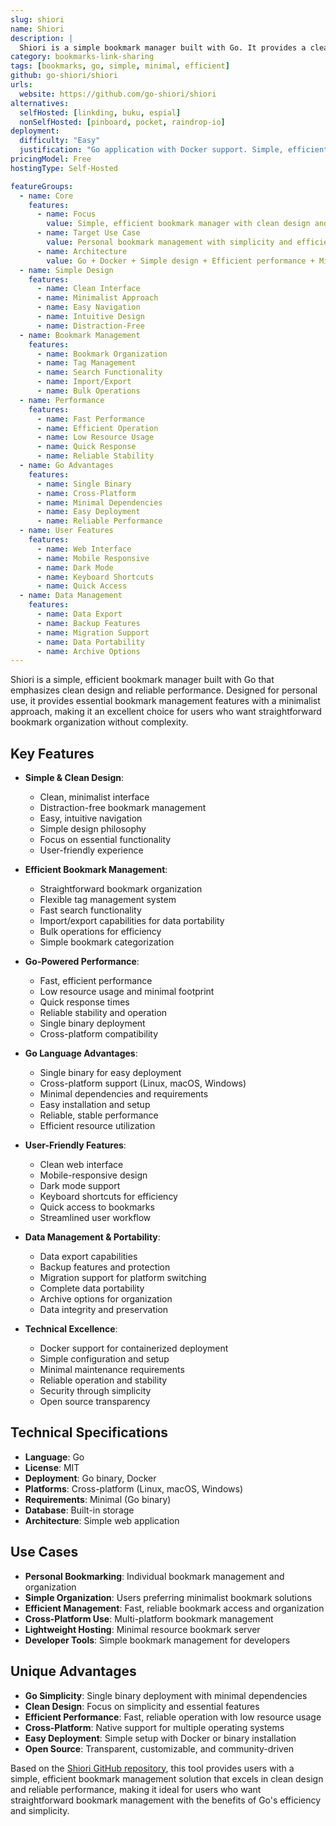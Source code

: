 ```yaml
---
slug: shiori
name: Shiori
description: |
  Shiori is a simple bookmark manager built with Go. It provides a clean, efficient bookmark management solution with Docker support, featuring a minimalist design and reliable performance for personal bookmark organization and management.
category: bookmarks-link-sharing
tags: [bookmarks, go, simple, minimal, efficient]
github: go-shiori/shiori
urls:
  website: https://github.com/go-shiori/shiori
alternatives:
  selfHosted: [linkding, buku, espial]
  nonSelfHosted: [pinboard, pocket, raindrop-io]
deployment:
  difficulty: "Easy"
  justification: "Go application with Docker support. Simple, efficient bookmark manager with minimal dependencies and straightforward deployment."
pricingModel: Free
hostingType: Self-Hosted

featureGroups:
  - name: Core
    features:
      - name: Focus
        value: Simple, efficient bookmark manager with clean design and reliable performance
      - name: Target Use Case
        value: Personal bookmark management with simplicity and efficiency focus
      - name: Architecture
        value: Go + Docker + Simple design + Efficient performance + Minimal dependencies
  - name: Simple Design
    features:
      - name: Clean Interface
      - name: Minimalist Approach
      - name: Easy Navigation
      - name: Intuitive Design
      - name: Distraction-Free
  - name: Bookmark Management
    features:
      - name: Bookmark Organization
      - name: Tag Management
      - name: Search Functionality
      - name: Import/Export
      - name: Bulk Operations
  - name: Performance
    features:
      - name: Fast Performance
      - name: Efficient Operation
      - name: Low Resource Usage
      - name: Quick Response
      - name: Reliable Stability
  - name: Go Advantages
    features:
      - name: Single Binary
      - name: Cross-Platform
      - name: Minimal Dependencies
      - name: Easy Deployment
      - name: Reliable Performance
  - name: User Features
    features:
      - name: Web Interface
      - name: Mobile Responsive
      - name: Dark Mode
      - name: Keyboard Shortcuts
      - name: Quick Access
  - name: Data Management
    features:
      - name: Data Export
      - name: Backup Features
      - name: Migration Support
      - name: Data Portability
      - name: Archive Options
---
```


Shiori is a simple, efficient bookmark manager built with Go that emphasizes clean design and reliable performance. Designed for personal use, it provides essential bookmark management features with a minimalist approach, making it an excellent choice for users who want straightforward bookmark organization without complexity.

## Key Features

- **Simple & Clean Design**:

  - Clean, minimalist interface
  - Distraction-free bookmark management
  - Easy, intuitive navigation
  - Simple design philosophy
  - Focus on essential functionality
  - User-friendly experience

- **Efficient Bookmark Management**:

  - Straightforward bookmark organization
  - Flexible tag management system
  - Fast search functionality
  - Import/export capabilities for data portability
  - Bulk operations for efficiency
  - Simple bookmark categorization

- **Go-Powered Performance**:

  - Fast, efficient performance
  - Low resource usage and minimal footprint
  - Quick response times
  - Reliable stability and operation
  - Single binary deployment
  - Cross-platform compatibility

- **Go Language Advantages**:

  - Single binary for easy deployment
  - Cross-platform support (Linux, macOS, Windows)
  - Minimal dependencies and requirements
  - Easy installation and setup
  - Reliable, stable performance
  - Efficient resource utilization

- **User-Friendly Features**:

  - Clean web interface
  - Mobile-responsive design
  - Dark mode support
  - Keyboard shortcuts for efficiency
  - Quick access to bookmarks
  - Streamlined user workflow

- **Data Management & Portability**:

  - Data export capabilities
  - Backup features and protection
  - Migration support for platform switching
  - Complete data portability
  - Archive options for organization
  - Data integrity and preservation

- **Technical Excellence**:
  - Docker support for containerized deployment
  - Simple configuration and setup
  - Minimal maintenance requirements
  - Reliable operation and stability
  - Security through simplicity
  - Open source transparency

## Technical Specifications

- **Language**: Go
- **License**: MIT
- **Deployment**: Go binary, Docker
- **Platforms**: Cross-platform (Linux, macOS, Windows)
- **Requirements**: Minimal (Go binary)
- **Database**: Built-in storage
- **Architecture**: Simple web application

## Use Cases

- **Personal Bookmarking**: Individual bookmark management and organization
- **Simple Organization**: Users preferring minimalist bookmark solutions
- **Efficient Management**: Fast, reliable bookmark access and organization
- **Cross-Platform Use**: Multi-platform bookmark management
- **Lightweight Hosting**: Minimal resource bookmark server
- **Developer Tools**: Simple bookmark management for developers

## Unique Advantages

- **Go Simplicity**: Single binary deployment with minimal dependencies
- **Clean Design**: Focus on simplicity and essential features
- **Efficient Performance**: Fast, reliable operation with low resource usage
- **Cross-Platform**: Native support for multiple operating systems
- **Easy Deployment**: Simple setup with Docker or binary installation
- **Open Source**: Transparent, customizable, and community-driven

Based on the [Shiori GitHub repository](https://github.com/go-shiori/shiori), this tool provides users with a simple, efficient bookmark management solution that excels in clean design and reliable performance, making it ideal for users who want straightforward bookmark management with the benefits of Go's efficiency and simplicity.
